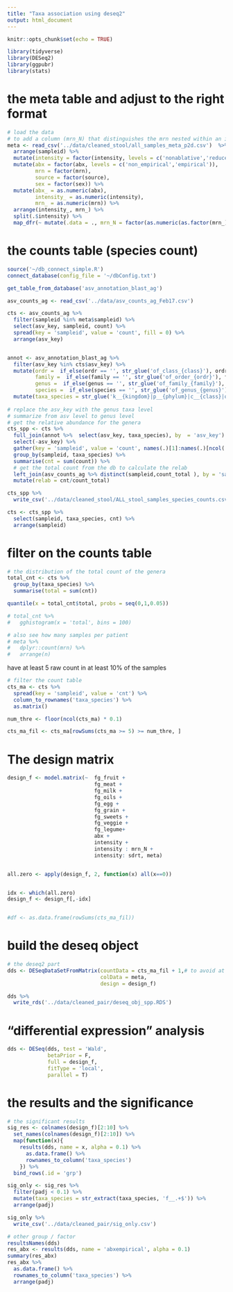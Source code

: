 ```yaml
---
title: "Taxa association using deseq2"
output: html_document
---
```


```r
knitr::opts_chunk$set(echo = TRUE)
```

```r
library(tidyverse)
library(DESeq2)
library(ggpubr)
library(stats)
```

# the meta table and adjust to the right format

```r
# load the data
# to add a column (mrn_N) that distinguishes the mrn nested within an intensity condition
meta <- read_csv('../data/cleaned_stool/all_samples_meta_p2d.csv')  %>% 
  arrange(sampleid) %>% 
  mutate(intensity = factor(intensity, levels = c('nonablative','reduced','ablative'))) %>% 
  mutate(abx = factor(abx, levels = c('non_empirical','empirical')),
         mrn = factor(mrn),
         source = factor(source),
         sex = factor(sex)) %>% 
  mutate(abx_ = as.numeric(abx),
         intensity_ = as.numeric(intensity),
         mrn_ = as.numeric(mrn)) %>% 
  arrange(intensity_, mrn_) %>% 
  split(.$intensity) %>% 
  map_dfr(~ mutate(.data = ., mrn_N = factor(as.numeric(as.factor(mrn_)))))
```

# the counts table (species count)

```r
source('~/db_connect_simple.R')
connect_database(config_file = '~/dbConfig.txt')

get_table_from_database('asv_annotation_blast_ag')

asv_counts_ag <- read_csv('../data/asv_counts_ag_Feb17.csv')

cts <- asv_counts_ag %>% 
  filter(sampleid %in% meta$sampleid) %>% 
  select(asv_key, sampleid, count) %>% 
  spread(key = 'sampleid', value = 'count', fill = 0) %>% 
  arrange(asv_key)  


annot <- asv_annotation_blast_ag %>% 
  filter(asv_key %in% cts$asv_key) %>% 
  mutate(ordr =  if_else(ordr == '', str_glue('of_class_{class}'), ordr),
         family =  if_else(family == '', str_glue('of_order_{ordr}'), family),
         genus =  if_else(genus == '', str_glue('of_family_{family}'), genus),
         species =  if_else(species == '', str_glue('of_genus_{genus}'), species)) %>% 
  mutate(taxa_species = str_glue('k__{kingdom}|p__{phylum}|c__{class}|o__{ordr}|f__{family}|g__{genus}|s__{species}'))
 
# replace the asv_key with the genus taxa level
# summarize from asv level to genus level
# get the relative abundance for the genera
cts_spp <- cts %>% 
  full_join(annot %>%  select(asv_key, taxa_species), by  = 'asv_key') %>% 
  select(-asv_key) %>% 
  gather(key = 'sampleid', value = 'count', names(.)[1]:names(.)[ncol(.) - 1]) %>% 
  group_by(sampleid, taxa_species) %>% 
  summarise(cnt = sum(count)) %>% 
  # get the total count from the db to calculate the relab
  left_join(asv_counts_ag %>% distinct(sampleid,count_total ), by = 'sampleid') %>% 
  mutate(relab = cnt/count_total) 

cts_spp %>% 
  write_csv('../data/cleaned_stool/ALL_stool_samples_species_counts.csv')
```

```r
cts <- cts_spp %>% 
  select(sampleid, taxa_species, cnt) %>% 
  arrange(sampleid)
```


# filter on the counts table

```r
# the distribution of the total count of the genera
total_cnt <- cts %>% 
  group_by(taxa_species) %>% 
  summarise(total = sum(cnt))

quantile(x = total_cnt$total, probs = seq(0,1,0.05))

# total_cnt %>% 
#   gghistogram(x = 'total', bins = 100)

# also see how many samples per patient
# meta %>% 
#   dplyr::count(mrn) %>% 
#   arrange(n)
```

have at least 5 raw count in at least 10% of the samples

```r
# filter the count table
cts_ma <- cts %>% 
  spread(key = 'sampleid', value = 'cnt') %>% 
  column_to_rownames('taxa_species') %>% 
  as.matrix()

num_thre <- floor(ncol(cts_ma) * 0.1)

cts_ma_fil <- cts_ma[rowSums(cts_ma >= 5) >= num_thre, ]
```


# The design matrix

```r
design_f <- model.matrix(~  fg_fruit + 
                            fg_meat + 
                            fg_milk + 
                            fg_oils +  
                            fg_egg + 
                            fg_grain + 
                            fg_sweets + 
                            fg_veggie + 
                            fg_legume+ 
                            abx + 
                            intensity + 
                            intensity : mrn_N +  
                            intensity: sdrt, meta)


all.zero <- apply(design_f, 2, function(x) all(x==0))


idx <- which(all.zero)
design_f <- design_f[,-idx]


#df <- as.data.frame(rowSums(cts_ma_fil))
```


# build the deseq object

```r
# the deseq2 part
dds <- DESeqDataSetFromMatrix(countData = cts_ma_fil + 1,# to avoid at least one entry has at least one zero
                              colData = meta,
                              design = design_f)

dds %>% 
  write_rds('../data/cleaned_pair/deseq_obj_spp.RDS')
```

# "differential expression" analysis

```r
dds <- DESeq(dds, test = 'Wald',
             betaPrior = F,
             full = design_f,
             fitType = 'local',
             parallel = T) 
```

# the results and the significance

```r
# the significant results
sig_res <- colnames(design_f)[2:10] %>% 
  set_names(colnames(design_f)[2:10]) %>% 
  map(function(x){
    results(dds, name = x, alpha = 0.1) %>% 
      as.data.frame() %>% 
      rownames_to_column('taxa_species')
    }) %>% 
  bind_rows(.id = 'grp')

sig_only <- sig_res %>% 
  filter(padj < 0.1) %>% 
  mutate(taxa_species = str_extract(taxa_species, 'f__.+$')) %>% 
  arrange(padj)

sig_only %>% 
  write_csv('../data/cleaned_pair/sig_only.csv')
```

```r
# other group / factor
resultsNames(dds)
res_abx <- results(dds, name = 'abxempirical', alpha = 0.1)
summary(res_abx)
res_abx %>% 
  as.data.frame() %>% 
  rownames_to_column('taxa_species') %>% 
  arrange(padj)
```

